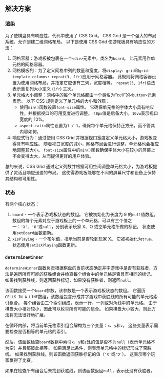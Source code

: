 
## 解决方案

### 渲染

为了使棋盘具有响应性，代码中使用了 CSS Grid。 CSS Grid 是一个强大的布局系统，允许创建二维网格布局。 以下是使用 CSS Grid 使游戏板具有响应性的方法：

1. 网格容器：游戏板被包裹在一个`<div>`元素中，类名为`board`。 此元素用作单元格的网格容器。
2. 网格模板列：为了定义网格中列的数量和宽度，将`display: grid`和`grid-template-columns: repeat(3, 1fr)`应用于网格容器。 此规则将网格容器设置为使用网格布局，并指定它应该有三列，宽度相等。 `repeat(3, 1fr)`语法表示重复列大小定义 (`1fr`) 三次。
3. 单元格大小调整：网格中的每个单元格都由一个类名为“cell”的`<button>`元素表示。 以下 CSS 规则定义了单元格的大小和外观：
   * 使用`min()`函数设置`font-size`属性。 它确保单元格的字体大小具有响应性，并根据视口的可用宽度进行调整。 `48px`值是后备大小，`10vw`表示视口宽度的 10%。
   * `aspect-ratio`属性设置为`1 / 1`，确保每个单元格保持正方形，而不管其内容如何。
4. 响应式行为：通过使用 CSS Grid 并根据视口宽度定义单元格大小，游戏板变得具有响应性。 随着视口宽度的减小，网格布局会进行调整，单元格也会相应地调整其大小。 `font-size`属性中的`min()`函数确保字体大小在较小的屏幕上不会变得太大，从而提供更好的用户体验。

总的来说，CSS Grid 通过定义列数并根据可用空间调整单元格大小，为游戏板提供了灵活且响应迅速的布局。 这使得游戏板能够在不同的屏幕尺寸和设备上保持其结构和可用性。

### 状态

有两个核心状态：

1. `board` - 一个表示游戏板状态的数组。 它被初始化为长度为 9 的`null`值数组。 数组的每个元素对应于游戏板上的一个单元格，可以有三个值之一：`'X'`、`'O'`或`null`，分别表示玩家 X、O 或空单元格所做的标记。 状态使用`setBoard`函数更新。
2. `xIsPlaying` - 一个布尔值，指示当前是否轮到玩家 X。 它被初始化为`true`。 状态使用`setIsXPlaying`函数更新。

### `determineWinner`

`determineWinner`函数负责根据棋盘的当前状态确定井字游戏中是否有获胜者，方法是遍历所有可能的获胜组合并检查每个组合中的单元格是否具有相同的标记。 如果找到获胜线，则返回获胜标记，如果没有获胜者，则返回`null`。

该函数接受一个`board`参数，该参数是一个表示游戏板状态的数组。 它遍历`CELLS_IN_A_LINE`数组，该数组包含形成井字游戏中获胜线的所有可能的单元格索引组合。 每个组合由三个索引组成，表示一行、一列或对角线中的单元格。 由于棋盘大小相对较小，因此可以枚举所有可能的组合。 如果棋盘大小较大，则此方法将无法很好地扩展。

在循环内部，将当前单元格索引组合解构为三个变量：`x`、`y`和`z`。 这些变量表示需要检查是否相等的单元格的索引。

然后，该函数检查`board`数组中索引`x`、`y`和`z`处的值是否不为`null`（表示单元格不为空）并且都彼此相等。 如果满足此条件，则表示单元格中的标记形成了获胜线。 如果找到获胜线，则该函数返回获胜标记的值（`'X'`或`'O'`）。 这表示哪个玩家赢得了比赛。

如果在检查所有组合后未找到获胜线，则该函数返回`null`，表示还没有获胜者。

<TestCases />

<A11y />
